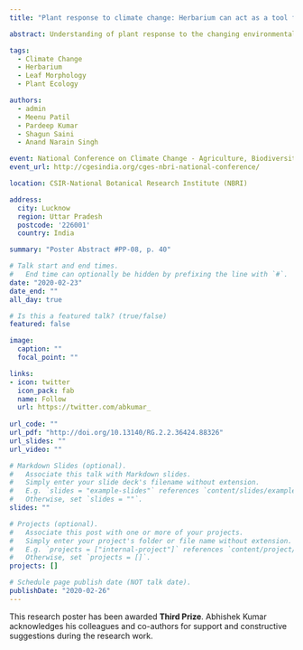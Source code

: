 ```yaml
---
title: "Plant response to climate change: Herbarium can act as a tool for future research on plant-climate interactions"

abstract: Understanding of plant response to the changing environmental conditions are of central importance for biodiversity conservation. In this study, we evaluated the temporal changes in leaf morphological traits using herbarium specimens. We found temporal changes mainly in 3 parameters of leaf morphological traits (i.e. leaf area, leaf length and leaf shape) of the grasses except leaf width. The increase in leaf area was correlated with the average atmospheric CO<sub>2</sub> concentration of the year in which a particular species was collected. In conclusion, we found that plants are already responding to changing environmental conditions that evidently observed in the herbarium specimens. Therefore, herbarium can prove to be a good tool to understand plant-climate interactions in future studies.

tags:
  - Climate Change
  - Herbarium
  - Leaf Morphology
  - Plant Ecology

authors:
  - admin
  - Meenu Patil
  - Pardeep Kumar
  - Shagun Saini
  - Anand Narain Singh

event: National Conference on Climate Change - Agriculture, Biodiversity and Human Health
event_url: http://cgesindia.org/cges-nbri-national-conference/

location: CSIR-National Botanical Research Institute (NBRI)

address:
  city: Lucknow
  region: Uttar Pradesh
  postcode: '226001'
  country: India

summary: "Poster Abstract #PP-08, p. 40"

# Talk start and end times.
#   End time can optionally be hidden by prefixing the line with `#`.
date: "2020-02-23"
date_end: ""
all_day: true

# Is this a featured talk? (true/false)
featured: false

image:
  caption: ""
  focal_point: "" 

links:
- icon: twitter
  icon_pack: fab
  name: Follow
  url: https://twitter.com/abkumar_
  
url_code: ""
url_pdf: "http://doi.org/10.13140/RG.2.2.36424.88326"
url_slides: ""
url_video: ""

# Markdown Slides (optional).
#   Associate this talk with Markdown slides.
#   Simply enter your slide deck's filename without extension.
#   E.g. `slides = "example-slides"` references `content/slides/example-slides.md`.
#   Otherwise, set `slides = ""`.
slides: ""

# Projects (optional).
#   Associate this post with one or more of your projects.
#   Simply enter your project's folder or file name without extension.
#   E.g. `projects = ["internal-project"]` references `content/project/deep-learning/index.md`.
#   Otherwise, set `projects = []`.
projects: []

# Schedule page publish date (NOT talk date).
publishDate: "2020-02-26"
---
```


This research poster has been awarded **Third Prize**. Abhishek Kumar acknowledges his colleagues and co-authors for support and constructive suggestions during the research work.
